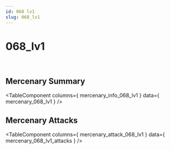 ```yaml
---
id: 068 lv1
slug: 068_lv1
---
```



# 068_lv1

<div style = {{ display: "flex" }}>
    <Image img={require('@site/static/img/mercenaries/illust/thum_char_view_n_068.jpg')}/>
    <Image img={require('@site/static/img/mercenaries/illust/thum_char_view_o_068.jpg')}/>
</div>

## Mercenary Summary

<TableComponent
  columns={ mercenary_info_068_lv1 }
  data={ mercenary_068_lv1 }
/>

## Mercenary Attacks

<TableComponent
  columns={ mercenary_attack_068_lv1 }
  data={ mercenary_068_lv1_attacks }
/>